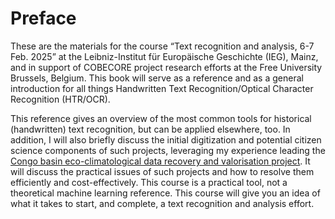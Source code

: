 # Preface {.unnumbered}

These are the materials for the course "Text recognition and analysis, 6-7 Feb. 2025" at the Leibniz-Institut für Europäische Geschichte (IEG), Mainz, and in support of COBECORE project research efforts at the Free University Brussels, Belgium. This book will serve as a reference and as a general introduction for all things Handwritten Text Recognition/Optical Character Recognition (HTR/OCR).

This reference gives an overview of the most common tools for historical (handwritten) text recognition, but can be applied elsewhere, too. In addition, I will also briefly discuss the initial digitization and potential citizen science components of such projects, leveraging my experience leading the [Congo basin eco-climatological data recovery and valorisation project](https://cobecore.org/). It will discuss the practical issues of such projects and how to resolve them efficiently and cost-effectively. This course is a practical tool, not a theoretical machine learning reference. This course will give you an idea of what it takes to start, and complete, a text recognition and analysis effort.
